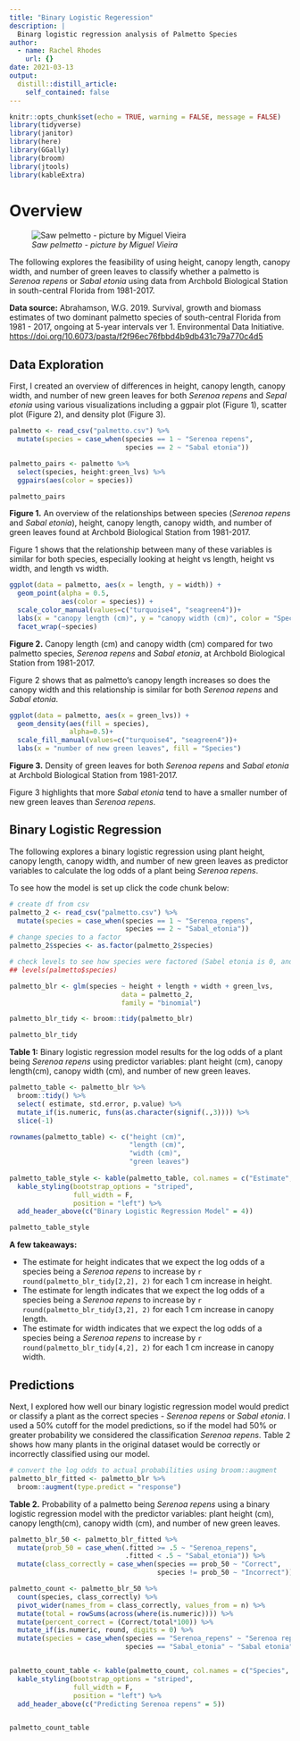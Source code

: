 ```yaml
---
title: "Binary Logistic Regeression"
description: |
  Binarg logistic regression analysis of Palmetto Species
author:
  - name: Rachel Rhodes
    url: {}
date: 2021-03-13
output:
  distill::distill_article:
    self_contained: false
---
```



```r
knitr::opts_chunk$set(echo = TRUE, warning = FALSE, message = FALSE)
library(tidyverse)
library(janitor)
library(here)
library(GGally)
library(broom)
library(jtools)
library(kableExtra)
```

# Overview {.tabset}

![*Saw pelmetto - picture by Miguel Vieira*](saw_palmetto.jpg)


The following explores the feasibility of using height, canopy length, canopy width, and number of green leaves to classify whether a palmetto is *Serenoa repens* or *Sabal etonia* using data from Archbold Biological Station in south-central Florida from 1981-2017. 

**Data source:** Abrahamson, W.G. 2019. Survival, growth and biomass estimates of two dominant palmetto species of south-central Florida from 1981 - 2017, ongoing at 5-year intervals ver 1. Environmental Data Initiative. [https://doi.org/10.6073/pasta/f2f96ec76fbbd4b9db431c79a770c4d5](https://doi.org/10.6073/pasta/f2f96ec76fbbd4b9db431c79a770c4d5)


## Data Exploration

First, I created an overview of differences in height, canopy length, canopy width, and number of new green leaves for both *Serenoa repens* and *Sepal etonia* using various visualizations including a ggpair plot (Figure 1), scatter plot (Figure 2), and density plot (Figure 3). 

```r
palmetto <- read_csv("palmetto.csv") %>% 
  mutate(species = case_when(species == 1 ~ "Serenoa repens",
                             species == 2 ~ "Sabal etonia"))

palmetto_pairs <- palmetto %>% 
  select(species, height:green_lvs) %>% 
  ggpairs(aes(color = species))

palmetto_pairs
```


**Figure 1.** An overview of the relationships between species (*Serenoa repens* and *Sabal etonia*), height, canopy length, canopy width, and number of green leaves found at Archbold Biological Station from 1981-2017.

Figure 1 shows that the relationship between many of these variables is similar for both species, especially looking at height vs length, height vs width, and length vs width.

```r
ggplot(data = palmetto, aes(x = length, y = width)) +
  geom_point(alpha = 0.5,
             aes(color = species)) +
  scale_color_manual(values=c("turquoise4", "seagreen4"))+
  labs(x = "canopy length (cm)", y = "canopy width (cm)", color = "Species")+
  facet_wrap(~species)
```


**Figure 2.** Canopy length (cm) and canopy width (cm) compared for two palmetto species, *Serenoa repens* and *Sabal etonia*, at Archbold Biological Station from 1981-2017.

Figure 2 shows that as palmetto's canopy length increases so does the canopy width and this relationship is similar for both *Serenoa repens* and *Sabal etonia*.

```r
ggplot(data = palmetto, aes(x = green_lvs)) +
  geom_density(aes(fill = species),
               alpha=0.5)+
  scale_fill_manual(values=c("turquoise4", "seagreen4"))+
  labs(x = "number of new green leaves", fill = "Species")

```


**Figure 3.** Density of green leaves for both *Serenoa repens* and *Sabal etonia* at Archbold Biological Station from 1981-2017.

Figure 3 highlights that more *Sabal etonia* tend to have a smaller number of new green leaves than *Serenoa repens*.

## Binary Logistic Regression

The following explores a binary logistic regression using plant height, canopy length, canopy width, and number of new green leaves as predictor variables to calculate the log odds of a plant being *Serenoa repens*. 

To see how the model is set up click the code chunk below:

```r
# create df from csv
palmetto_2 <- read_csv("palmetto.csv") %>% 
  mutate(species = case_when(species == 1 ~ "Serenoa_repens",
                             species == 2 ~ "Sabal_etonia"))
# change species to a factor
palmetto_2$species <- as.factor(palmetto_2$species)

# check levels to see how species were factored (Sabel etonia is 0, and Serenoa repens is 1)
## levels(palmetto$species)

palmetto_blr <- glm(species ~ height + length + width + green_lvs,
                            data = palmetto_2,
                            family = "binomial")

palmetto_blr_tidy <- broom::tidy(palmetto_blr)

palmetto_blr_tidy
```



**Table 1:** Binary logistic regression model results for the log odds of a plant being *Serenoa repens* using predictor variables: plant height (cm), canopy length(cm), canopy width (cm), and number of new green leaves. 
```r
palmetto_table <- palmetto_blr %>% 
  broom::tidy() %>% 
  select( estimate, std.error, p.value) %>% 
  mutate_if(is.numeric, funs(as.character(signif(.,3)))) %>% 
  slice(-1)

rownames(palmetto_table) <- c("height (cm)", 
                              "length (cm)", 
                              "width (cm)", 
                              "green leaves")
  
palmetto_table_style <- kable(palmetto_table, col.names = c("Estimate", "Standard Error", "p-value")) %>% 
  kable_styling(bootstrap_options = "striped",
                full_width = F,
                position = "left") %>% 
  add_header_above(c("Binary Logistic Regression Model" = 4))

palmetto_table_style
```

**A few takeaways:**

  *  The estimate for height indicates that we expect the log odds of a species being a *Serenoa repens* to increase by `r round(palmetto_blr_tidy[2,2], 2)` for each 1 cm increase in height. 
  * The estimate for length indicates that we expect the log odds of a species being a *Serenoa repens* to increase by `r round(palmetto_blr_tidy[3,2], 2)` for each 1 cm increase in canopy length.
  * The estimate for width indicates that we expect the log odds of a species being a *Serenoa repens* to increase by `r round(palmetto_blr_tidy[4,2], 2)` for each 1 cm increase in canopy width.

## Predictions

Next, I explored how well our binary logistic regression model would predict or classify a plant as the correct species - *Serenoa repens* or *Sabal etonia*. I used a 50% cutoff for the model predictions, so if the model had 50% or greater probability we considered the classification *Serenoa repens*. Table 2 shows how many plants in the original dataset would be correctly or incorrectly classified using our model.

```r
# convert the log odds to actual probabilities using broom::augment
palmetto_blr_fitted <- palmetto_blr %>% 
  broom::augment(type.predict = "response")

```

**Table 2.** Probability of a palmetto being *Serenoa repens* using a binary logistic regression model with the predictor variables: plant height (cm), canopy length(cm), canopy width (cm), and number of new green leaves. 

```r
palmetto_blr_50 <- palmetto_blr_fitted %>% 
  mutate(prob_50 = case_when(.fitted >= .5 ~ "Serenoa_repens",
                             .fitted < .5 ~ "Sabal_etonia")) %>% 
  mutate(class_correctly = case_when(species == prob_50 ~ "Correct",
                                     species != prob_50 ~ "Incorrect"))

palmetto_count <- palmetto_blr_50 %>% 
  count(species, class_correctly) %>% 
  pivot_wider(names_from = class_correctly, values_from = n) %>% 
  mutate(total = rowSums(across(where(is.numeric)))) %>% 
  mutate(percent_correct = (Correct/total*100)) %>% 
  mutate_if(is.numeric, round, digits = 0) %>% 
  mutate(species = case_when(species == "Serenoa_repens" ~ "Serenoa repens",
                             species == "Sabal_etonia" ~ "Sabal etonia"))


palmetto_count_table <- kable(palmetto_count, col.names = c("Species", "Classified Correctly (n)", "Classified Incorrectly (n)", "Total Species(n)", "Percent Correctly Classfied (%)")) %>%
  kable_styling(bootstrap_options = "striped",
                full_width = F,
                position = "left") %>%
  add_header_above(c("Predicting Serenoa repens" = 5))


palmetto_count_table

```


